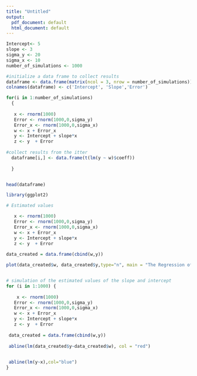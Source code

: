 ```yaml
---
title: "Untitled"
output:
  pdf_document: default
  html_document: default
---
```



```r
Intercept<- 5
slope <- 3
sigma_y <- 20
sigma_x <- 10
number_of_simulations <- 1000

#initialize a data frame to collect results
dataframe <- data.frame(matrix(ncol = 3, nrow = number_of_simulations))
colnames(dataframe) <- c('Intercept', 'Slope','Error')

for(i in 1:number_of_simulations)
  {
  
   x <- rnorm(1000)
   Error <- rnorm(1000,0,sigma_y)
   Error_x <- rnorm(1000,0,sigma_x)
   w <- x + Error_x
   y <- Intercept + slope*x
   z <- y  + Error
  
#collect results from the itter
  dataframe[i,] <- data.frame(t(lm(y ~ w)$coeff)) 
  
  }


head(dataframe)

library(ggplot2)

# Estimated values

   x <- rnorm(1000)
   Error <- rnorm(1000,0,sigma_y)
   Error_x <- rnorm(1000,0,sigma_x)
   w <- x + Error_x
   y <- Intercept + slope*x
   z <- y  + Error
   
data_created = data.frame(cbind(w,y))

plot(data_created$w, data_created$y,type="n", main = "The Regression of (W,Y)",xlab = "Y - Variable ", ylab = "W - Variable ")


# simulation of the estimated values of the slope and intercept
for (i in 1:1000) {
  
    x <- rnorm(1000)
   Error <- rnorm(1000,0,sigma_y)
   Error_x <- rnorm(1000,0,sigma_x)
   w <- x + Error_x
   y <- Intercept + slope*x
   z <- y  + Error
  
 data_created = data.frame(cbind(w,y))
  
 abline(lm(data_created$y~data_created$w), col = "red")

 
 abline(lm(y~x),col="blue")
}



```

